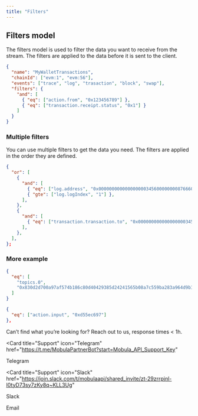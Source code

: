 ```yaml
---
title: "Filters"
---
```


## Filters model

The filters model is used to filter the data you want to receive from the stream. The filters are applied to the data before it is sent to the client.

```json
{
  "name": "MyWalletTransactions",
  "chainId": ["evm:1", "evm:56"],
  "events": ["trace", "log", "trasaction", "block", "swap"],
  "filters": {
    "and": [
      { "eq": ["action.from", "0x123456789"] },
      { "eq": ["transaction.receipt.status", "0x1"] }
    ]
  }
}
```

### Multiple filters

You can use multiple filters to get the data you need. The filters are applied in the order they are defined.

```json
{
  "or": [
    {
      "and": [
        { "eq": ["log.address", "0x0000000000000000003456000000008766600000"] },
        { "gte": ["log.logIndex", "1"] },
      ],
    },
    {
      "and": [
        { "eq": ["transaction.transaction.to", "0x0000000000000000003456000000008766600000"] },
      ],
    },
  ],
};
```

### More example

```json
{
  "eq": [
    "topics.0",
    "0x830d2d700a97af574b186c80d40429385d24241565b08a7c559ba283a964d9b1"
  ]
}

{
  "eq": ["action.input", "0xd55ec697"]
},

```

Can’t find what you’re looking for? Reach out to us, response times < 1h.

<CardGroup>

<Card
  title="Support"
  icon="Telegram"
  href="https://t.me/MobulaPartnerBot?start=Mobula_API_Support_Key"
>
  Telegram
</Card>

<Card
  title="Support"
  icon="Slack"
  href="https://join.slack.com/t/mobulaapi/shared_invite/zt-29zrrpjnl-I0tyD73sy7zKy8q~KLL3Ug"
>
  Slack
</Card>

<Card title="Need help?" icon="envelope" href="mailto:contact@mobulalabs.org">
  Email
</Card>

</CardGroup>
